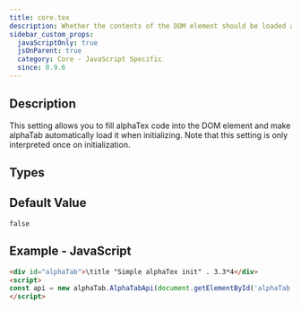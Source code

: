 ```yaml
---
title: core.tex
description: Whether the contents of the DOM element should be loaded as alphaTex.
sidebar_custom_props:
  javaScriptOnly: true
  jsOnParent: true
  category: Core - JavaScript Specific
  since: 0.9.6
---
```


<SinceBadge since="0.9.6" />


## Description
This setting allows you to fill alphaTex code into the DOM element and make alphaTab automatically
load it when initializing. Note that this setting is only interpreted once on initialization.

<PropertyDescription showJson={true} />

## Types

<TypeTable>
    <TypeRow name={"boolean"} />
</TypeTable>

## Default Value

`false`

## Example - JavaScript

```html
<div id="alphaTab">\title "Simple alphaTex init" . 3.3*4</div>
<script>
const api = new alphaTab.AlphaTabApi(document.getElementById('alphaTab'), { core: { tex: true }});
</script>
```
